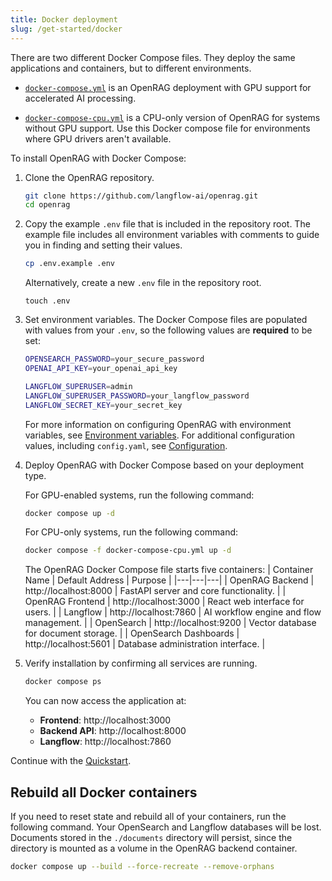 ```yaml
---
title: Docker deployment
slug: /get-started/docker
---
```


There are two different Docker Compose files.
They deploy the same applications and containers, but to different environments.

- [`docker-compose.yml`](https://github.com/langflow-ai/openrag/blob/main/docker-compose.yml) is an OpenRAG deployment with GPU support for accelerated AI processing.

- [`docker-compose-cpu.yml`](https://github.com/langflow-ai/openrag/blob/main/docker-compose-cpu.yml) is a CPU-only version of OpenRAG for systems without GPU support. Use this Docker compose file for environments where GPU drivers aren't available.

To install OpenRAG with Docker Compose:

1. Clone the OpenRAG repository.
   ```bash
   git clone https://github.com/langflow-ai/openrag.git
   cd openrag
   ```

2. Copy the example `.env` file that is included in the repository root.
  The example file includes all environment variables with comments to guide you in finding and setting their values.
   ```bash
   cp .env.example .env
   ```

   Alternatively, create a new `.env` file in the repository root.
   ```
   touch .env
   ```

3. Set environment variables. The Docker Compose files are populated with values from your `.env`, so the following values are **required** to be set:

   ```bash
   OPENSEARCH_PASSWORD=your_secure_password
   OPENAI_API_KEY=your_openai_api_key
   
   LANGFLOW_SUPERUSER=admin
   LANGFLOW_SUPERUSER_PASSWORD=your_langflow_password
   LANGFLOW_SECRET_KEY=your_secret_key
   ```
   For more information on configuring OpenRAG with environment variables, see [Environment variables](/configure/configuration).
   For additional configuration values, including `config.yaml`, see [Configuration](/configure/configuration).

4. Deploy OpenRAG with Docker Compose based on your deployment type.

   For GPU-enabled systems, run the following command:
   ```bash
   docker compose up -d
   ```

   For CPU-only systems, run the following command:
   ```bash
   docker compose -f docker-compose-cpu.yml up -d
   ```

   The OpenRAG Docker Compose file starts five containers:
   | Container Name | Default Address | Purpose |
   |---|---|---|
   | OpenRAG Backend | http://localhost:8000 | FastAPI server and core functionality. |
   | OpenRAG Frontend | http://localhost:3000 | React web interface for users. |
   | Langflow | http://localhost:7860 | AI workflow engine and flow management. |
   | OpenSearch | http://localhost:9200 | Vector database for document storage. |
   | OpenSearch Dashboards | http://localhost:5601 | Database administration interface. |

5. Verify installation by confirming all services are running.

   ```bash
   docker compose ps
   ```

   You can now access the application at:

   - **Frontend**: http://localhost:3000
   - **Backend API**: http://localhost:8000
   - **Langflow**: http://localhost:7860

Continue with the [Quickstart](/quickstart).

## Rebuild all Docker containers

If you need to reset state and rebuild all of your containers, run the following command.
Your OpenSearch and Langflow databases will be lost.
Documents stored in the `./documents` directory will persist, since the directory is mounted as a volume in the OpenRAG backend container.

```bash
docker compose up --build --force-recreate --remove-orphans
```
